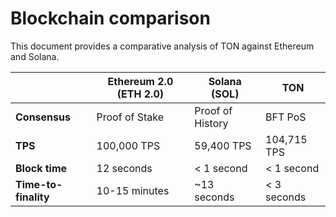 
# Blockchain comparison

This document provides a comparative analysis of TON against Ethereum and Solana.

|                            | Ethereum 2.0 (ETH 2.0) | Solana (SOL)     | TON         |
|----------------------------|------------------------|------------------|-------------|
| **Consensus**              | Proof of Stake         | Proof of History | BFT PoS     |
| **TPS**                    | 100,000 TPS            | 59,400 TPS       | 104,715 TPS |
| **Block time**             | 12 seconds             | &lt; 1 second      | &lt; 1 second |
| **Time-to-finality**       | 10-15 minutes          | ~13 seconds      | &lt; 3 seconds |
<Feedback />
